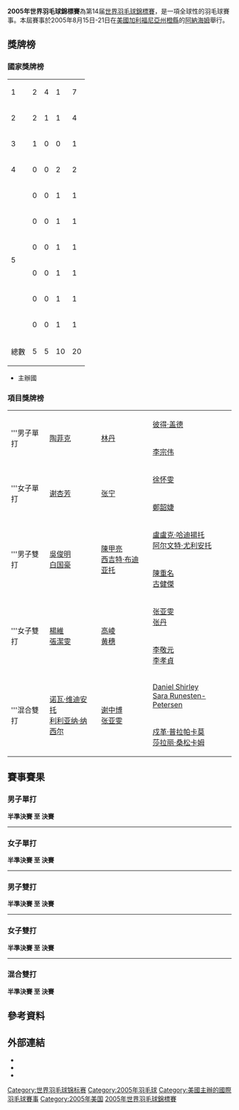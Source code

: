 {{noteTA
|G1=Badminton
|1=zh-hans:橙县;zh-hk:橙縣;zh-tw:橘郡;
}}
{{infobox badminton event
|name           = 2005年世界羽毛球錦標賽
|image          = 
|size           = 
|caption        =
|dates          = 2005年8月15日－8月21日
|number_edition = 第14屆
|level          = 1
|prize_money    = 
|location       = {{USA}}[[加利福尼亞州|加利福尼亞州]][[橘郡_(加利福尼亞州)|橙縣]][[阿納海姆_(加利福尼亞州)|阿納海姆]]
|venue          = 
|previous       = 2003年世界羽毛球錦標賽
|next           = 2006年世界羽毛球錦標賽
}}
{{2005年世界羽毛球錦標賽}}
'''2005年世界羽毛球錦標賽'''為第14届[[世界羽毛球錦標賽|世界羽毛球錦標賽]]，是一項全球性的羽毛球賽事。本屆賽事於2005年8月15日-21日在[[美國|美國]][[加利福尼亞州|加利福尼亞州]][[橙縣_(加利福尼亞州)|橙縣]]的[[阿納海姆_(加利福尼亞州)|阿納海姆]]舉行。

==獎牌榜==
===國家獎牌榜===
{| {{RankedMedalTable}}
|-
|1 || align=left|{{CHN}} || 2 || 4 || 1 || 7
|-
|2 || align=left|{{INA}} || 2 || 1 || 1 || 4 
|- bgcolor=ccccff
|3 || align=left|{{USA}} || 1 || 0 || 0 || 1 
|-
|4 || align=left|{{MAS}} || 0 || 0 || 2 || 2
|-
|rowspan=6 |5|| align=left|{{DEN}} || 0 || 0 || 1 || 1 
|-
|align=left|{{GER}} || 0 || 0 || 1 || 1 
|-
|align=left|{{KOR}} || 0 || 0 || 1 || 1 
|-
|align=left|{{NZL}} || 0 || 0 || 1 || 1 
|-
|align=left|{{THA}} || 0 || 0 || 1 || 1 
|-
|align=left|{{TPE}} || 0 || 0 || 1 || 1 
|- class="sortbottom"
!colspan=2|總數|| 5 || 5 || 10 || 20
|}
*{{colorbox|#ccccff| }} 主辦國

===項目獎牌榜===
{| {{MedalistTable|type=項目}}
|-
|rowspan=2|'''男子單打
|rowspan=2|{{flagicon|INA}} [[陶菲克·希达亚特|陶菲克]]
|rowspan=2|{{flagicon|CHN}} [[林丹|林丹]]
|{{flagicon|DEN}} [[彼得·盖德|彼得·盖德]]
|-
|{{flagicon|MAS}} [[李宗伟|李宗伟]]
|-
|rowspan=2|'''女子單打
|rowspan=2|{{flagicon|CHN}} [[谢杏芳|谢杏芳]]
|rowspan=2|{{flagicon|CHN}} [[张宁_(羽毛球运动员)|张宁]]
|{{flagicon|GER}} [[徐怀雯|徐怀雯]]
|-
|{{flagicon|TPE}} [[鄭韶婕|鄭韶婕]]
|-
|rowspan=2|'''男子雙打
|rowspan=2|{{flagicon|USA}} [[吳俊明|吳俊明]]<br/>{{flagicon|USA}} [[白国豪|白国豪]]
|rowspan=2|{{flagicon|INA}} [[陳甲亮|陳甲亮]]<br/>{{flagicon|INA}} [[西吉特·布迪亚托|西吉特·布迪亚托]]
|{{flagicon|INA}} [[盧盧克·哈迪揚托|盧盧克·哈迪揚托]]<br/>{{flagicon|INA}} [[阿尔文特·尤利安托|阿尔文特·尤利安托]]
|-
|{{flagicon|MAS}} [[陳重名|陳重名]]<br/>{{flagicon|MAS}} [[古健傑|古健傑]]
|-
|rowspan=2|'''女子雙打
|rowspan=2|{{flagicon|CHN}} [[楊維|楊維]]<br/>{{flagicon|CHN}} [[張潔雯|張潔雯]]
|rowspan=2|{{flagicon|CHN}} [[高崚|高崚]]<br/>{{flagicon|CHN}} [[黄穗|黄穗]]
|{{flagicon|CHN}} [[张亚雯|张亚雯]]<br/>{{flagicon|CHN}} [[张丹_(羽毛球运动员)|张丹]]
|-
|{{flagicon|KOR}} [[李敬元|李敬元]]<br/>{{flagicon|KOR}} [[李孝貞_(羽毛球運動員)|李孝貞]]
|-
|rowspan=2|'''混合雙打
|rowspan=2|{{flagicon|INA}} [[诺瓦·维迪安托|诺瓦·维迪安托]]<br/>{{flagicon|INA}} [[利利亚纳·纳西尔|利利亚纳·纳西尔]]
|rowspan=2|{{flagicon|CHN}} [[谢中博|谢中博]]<br/>{{flagicon|CHN}} [[张亚雯|张亚雯]]
|{{flagicon|NZL}} [[Daniel_Shirley|Daniel Shirley]]<br/>{{flagicon|NZL}} [[Sara_Runesten-Petersen|Sara Runesten-Petersen]]
|-
|{{flagicon|THA}} [[戍革·普拉帕卡莫|戍革·普拉帕卡莫]]<br/>{{flagicon|THA}} [[莎拉丽·桑松卡姆|莎拉丽·桑松卡姆]]
|}

==賽事賽果==
=== 男子單打 ===
{{main|2005年世界羽毛球錦標賽男子單打項目}}
'''半準決賽 至 決賽'''
{{8TeamBracket-Tennis3
| team-width=200

| RD1-seed1=1
| RD1-team1='''{{flagicon|CHN}} [[林丹|林丹]]
| RD1-score1-1=5
| RD1-score1-2='''15
| RD1-score1-3='''15
| RD1-seed2=13
| RD1-team2={{flagicon|KOR}} [[李炫一|李炫一]]
| RD1-score2-1='''15
| RD1-score2-2=7
| RD1-score2-3=8

| RD1-seed3=3
| RD1-team3='''{{flagicon|DEN}} [[彼得·盖德|彼得·盖德]]
| RD1-score3-1='''15
| RD1-score3-2='''15
| RD1-score3-3=
| RD1-seed4=7
| RD1-team4={{flagicon|CHN}} [[陈宏_(羽毛球运动员)|陈宏]]
| RD1-score4-1=13
| RD1-score4-2=4
| RD1-score4-3=

| RD1-seed5=5
| RD1-team5='''{{flagicon|MAS}} [[李宗伟|李宗伟]]
| RD1-score5-1='''15
| RD1-score5-2='''15
| RD1-score5-3=
| RD1-seed6=4
| RD1-team6={{flagicon|CHN}} [[鲍春来|鲍春来]]
| RD1-score6-1=5
| RD1-score6-2=7
| RD1-score6-3=

| RD1-seed7=6
| RD1-team7='''{{flagicon|INA}} [[陶菲克·希达亚特|陶菲克]]
| RD1-score7-1=3
| RD1-score7-2='''15
| RD1-score7-3='''15
| RD1-seed8=2
| RD1-team8={{flagicon|DEN}} [[肯尼斯·喬納森|肯尼斯·喬納森]]
| RD1-score8-1='''15
| RD1-score8-2=10
| RD1-score8-3=7

| RD2-seed1=1
| RD2-team1='''{{flagicon|CHN}} [[林丹|林丹]]
| RD2-score1-1='''15
| RD2-score1-2=13
| RD2-score1-3='''15
| RD2-seed2=3
| RD2-team2={{flagicon|DEN}} [[彼得·盖德|彼得·盖德]]
| RD2-score2-1=9
| RD2-score2-2='''15
| RD2-score2-3=11

| RD2-seed3=5
| RD2-team3={{flagicon|MAS}} [[李宗伟|李宗伟]]
| RD2-score3-1=3
| RD2-score3-2=12
| RD2-score3-3=
| RD2-seed4=6
| RD2-team4='''{{flagicon|INA}} [[陶菲克·希达亚特|陶菲克]]
| RD2-score4-1='''15
| RD2-score4-2='''15
| RD2-score4-3=

| RD3-seed1=1
| RD3-team1={{flagicon|CHN}} [[林丹|林丹]]
| RD3-score1-1=3
| RD3-score1-2=7
| RD3-score1-3=
| RD3-seed2=6
| RD3-team2='''{{flagicon|INA}} [[陶菲克·希达亚特|陶菲克]]
| RD3-score2-1='''15
| RD3-score2-2='''15
| RD3-score2-3=
}}
----

=== 女子單打 ===
{{main|2005年世界羽毛球錦標賽女子單打項目}}
'''半準決賽 至 決賽'''
{{8TeamBracket-Tennis3
| team-width=200

| RD1-seed1=1
| RD1-team1='''{{flagicon|CHN}} [[张宁_(羽毛球运动员)|张宁]]
| RD1-score1-1='''11
| RD1-score1-2='''11
| RD1-score1-3=
| RD1-seed2=12
| RD1-team2={{flagicon|JPN}} [[森かおり|森かおり]]
| RD1-score2-1=4
| RD1-score2-2=6
| RD1-score2-3=

| RD1-seed3=3
| RD1-team3={{flagicon|FRA}} [[皮红艳|皮红艳]]
| RD1-score3-1=3
| RD1-score3-2=2
| RD1-score3-3=
| RD1-seed4=6
| RD1-team4='''{{flagicon|GER}} [[徐怀雯|徐怀雯]]
| RD1-score4-1='''11
| RD1-score4-2='''11
| RD1-score4-3=

| RD1-seed5= 
| RD1-team5='''{{flagicon|TPE}} [[鄭韶婕|鄭韶婕]]
| RD1-score5-1='''11
| RD1-score5-2=5
| RD1-score5-3='''11
| RD1-seed6=4
| RD1-team6={{flagicon|HKG}} [[王晨_(羽毛球運動員)|王晨]]
| RD1-score6-1=9
| RD1-score6-2='''11
| RD1-score6-3=6

| RD1-seed7=7
| RD1-team7={{flagicon|ENG}} [[特蕾西·哈勒姆|特蕾西·哈勒姆]]
| RD1-score7-1=3
| RD1-score7-2=1
| RD1-score7-3=
| RD1-seed8=2
| RD1-team8='''{{flagicon|CHN}} [[谢杏芳|谢杏芳]]
| RD1-score8-1='''11
| RD1-score8-2='''11
| RD1-score8-3=

| RD2-seed1=1
| RD2-team1='''{{flagicon|CHN}} [[张宁_(羽毛球运动员)|张宁]]
| RD2-score1-1='''11
| RD2-score1-2='''11
| RD2-score1-3=
| RD2-seed2=6
| RD2-team2={{flagicon|GER}} [[徐怀雯|徐怀雯]]
| RD2-score2-1=7
| RD2-score2-2=9
| RD2-score2-3=

| RD2-seed3= 
| RD2-team3={{flagicon|TPE}} [[鄭韶婕|鄭韶婕]]
| RD2-score3-1='''11
| RD2-score3-2=5
| RD2-score3-3=6
| RD2-seed4=2
| RD2-team4='''{{flagicon|CHN}} [[谢杏芳|谢杏芳]]
| RD2-score4-1=2
| RD2-score4-2='''11
| RD2-score4-3='''11

| RD3-seed1=1
| RD3-team1={{flagicon|CHN}} [[张宁_(羽毛球运动员)|张宁]]
| RD3-score1-1=8
| RD3-score1-2='''11
| RD3-score1-3=3
| RD3-seed2=2
| RD3-team2='''{{flagicon|CHN}} [[谢杏芳|谢杏芳]]
| RD3-score2-1='''11
| RD3-score2-2=9
| RD3-score2-3='''11
}}
----
=== 男子雙打 ===
{{main|2005年世界羽毛球錦標賽男子雙打項目}}
'''半準決賽 至 決賽'''
{{8TeamBracket-Tennis3
| team-width=200

| RD1-seed1=1
| RD1-team1={{flagicon|DEN}} [[延斯·埃里克森|延斯·埃里克森]]<br/> {{flagicon|DEN}} [[馬丁·倫加德·漢森|馬丁·倫加德·漢森]]
| RD1-score1-1=9
| RD1-score1-2=10
| RD1-score1-3=
| RD1-seed2=13
| RD1-team2='''{{flagicon|USA}} [[吴俊明|吴俊明]]<br/> {{flagicon|USA}} [[白国豪|白国豪]]
| RD1-score2-1='''15
| RD1-score2-2='''15
| RD1-score2-3=

| RD1-seed3=4
| RD1-team3='''{{flagicon|INA}} [[盧盧克·哈迪揚托|盧盧克·哈迪揚托]]<br/> {{flagicon|INA}} [[阿尔文特·尤利安托|阿尔文特·尤利安托]]
| RD1-score3-1='''15
| RD1-score3-2=12
| RD1-score3-3='''15
| RD1-seed4=7
| RD1-team4={{flagicon|KOR}} [[鄭在成|鄭在成]]<br/> {{flagicon|KOR}} [[李在珍|李在珍]]
| RD1-score4-1=5
| RD1-score4-2='''15
| RD1-score4-3=7

| RD1-seed5=10
| RD1-team5={{flagicon|INA}} [[林培雷|林培雷]]<br/> {{flagicon|INA}} [[徐永賢|徐永賢]]
| RD1-score5-1='''15
| RD1-score5-2=12
| RD1-score5-3=10
| RD1-seed6=9
| RD1-team6='''{{flagicon|MAS}} [[陳重名|陳重名]]<br/> {{flagicon|MAS}} [[古健傑|古健傑]]
| RD1-score6-1=6
| RD1-score6-2='''15
| RD1-score6-3='''15

| RD1-seed7=5
| RD1-team7={{flagicon|DEN}} [[拉尔斯·帕斯克|拉尔斯·帕斯克]]<br/> {{flagicon|DEN}} [[乔纳斯·拉斯姆森|乔纳斯·拉斯姆森]]
| RD1-score7-1=10
| RD1-score7-2='''15
| RD1-score7-3=9
| RD1-seed8=2
| RD1-team8='''{{flagicon|INA}} [[陳甲亮|陳甲亮]]<br/> {{flagicon|INA}} [[西吉特·布迪亚托|西吉特·布迪亚托]]
| RD1-score8-1='''15
| RD1-score8-2=11
| RD1-score8-3='''15

| RD2-seed1=13
| RD2-team1='''{{flagicon|USA}} [[吴俊明|吴俊明]]<br/> {{flagicon|USA}} [[白国豪|白国豪]]
| RD2-score1-1='''15
| RD2-score1-2='''15
| RD2-score1-3=
| RD2-seed2=4
| RD2-team2={{flagicon|INA}} [[盧盧克·哈迪揚托|盧盧克·哈迪揚托]]<br/> {{flagicon|INA}} [[阿尔文特·尤利安托|阿尔文特·尤利安托]]
| RD2-score2-1=9
| RD2-score2-2=13
| RD2-score2-3=

| RD2-seed3=9
| RD2-team3={{flagicon|MAS}} [[陳重名|陳重名]]<br/> {{flagicon|MAS}} [[古健傑|古健傑]]
| RD2-score3-1=9
| RD2-score3-2=11
| RD2-score3-3=
| RD2-seed4=2
| RD2-team4='''{{flagicon|INA}} [[陳甲亮|陳甲亮]]<br/> {{flagicon|INA}} [[西吉特·布迪亚托|西吉特·布迪亚托]]
| RD2-score4-1='''15
| RD2-score4-2='''15
| RD2-score4-3=

| RD3-seed1=13
| RD3-team1='''{{flagicon|USA}} [[吴俊明|吴俊明]]<br/> {{flagicon|USA}} [[白国豪|白国豪]]
| RD3-score1-1='''15
| RD3-score1-2=10
| RD3-score1-3='''15
| RD3-seed2=2
| RD3-team2={{flagicon|INA}} [[陳甲亮|陳甲亮]]<br/> {{flagicon|INA}} [[西吉特·布迪亚托|西吉特·布迪亚托]]
| RD3-score2-1=11
| RD3-score2-2='''15
| RD3-score2-3=11
}}
----

=== 女子雙打 ===
{{main|2005年世界羽毛球錦標賽女子雙打項目}}
'''半準決賽 至 決賽'''
{{8TeamBracket-Tennis3
| team-width=200

| RD1-seed1=1
| RD1-team1='''{{flagicon|CHN}} [[楊維|楊維]] <br/> {{flagicon|CHN}} [[張潔雯|張潔雯]]
| RD1-score1-1='''15
| RD1-score1-2='''15
| RD1-score1-3=
| RD1-seed2=8
| RD1-team2={{flagicon|ENG}} [[盖尔·埃姆斯|盖尔·埃姆斯]] <br/> {{flagicon|ENG}} [[唐娜·凯洛格|唐娜·凯洛格]]
| RD1-score2-1=7
| RD1-score2-2=10
| RD1-score2-3=

| RD1-seed3=4
| RD1-team3='''{{flagicon|KOR}} [[李敬元|李敬元]] <br/> {{flagicon|KOR}} [[李孝貞_(羽毛球運動員)|李孝貞]]
| RD1-score3-1='''15
| RD1-score3-2='''15
| RD1-score3-3=
| RD1-seed4=7
| RD1-team4={{flagicon|MAS}} [[黃佩蒂|黃佩蒂]] <br/> {{flagicon|MAS}} [[陳儀慧|陳儀慧]]
| RD1-score4-1=6
| RD1-score4-2=5
| RD1-score4-3=

| RD1-seed5=5
| RD1-team5='''{{flagicon|CHN}} [[張丹_(羽毛球運動員)|張丹]] <br/> {{flagicon|CHN}} [[张亚雯|张亚雯]]
| RD1-score5-1='''15
| RD1-score5-2='''15
| RD1-score5-3=
| RD1-seed6=3
| RD1-team6={{flagicon|CHN}} [[魏轶力|魏轶力]] <br/> {{flagicon|CHN}} [[赵婷婷|赵婷婷]]
| RD1-score6-1=8
| RD1-score6-2=9
| RD1-score6-3=

| RD1-seed7=6
| RD1-team7={{nowrap|{{flagicon|THA}} [[莎拉丽·桑松卡姆|莎拉丽·桑松卡姆]] <br/> {{flagicon|THA}} [[Sathinee_Chankrachangwong|Sathinee Chankrachangwong]]}}
| RD1-score7-1=3
| RD1-score7-2=4
| RD1-score7-3=
| RD1-seed8=2
| RD1-team8='''{{flagicon|CHN}} [[高崚|高崚]] <br/> {{flagicon|CHN}} [[黄穗|黄穗]]
| RD1-score8-1='''15
| RD1-score8-2='''15
| RD1-score8-3=

| RD2-seed1=1
| RD2-team1='''{{flagicon|CHN}} [[楊維|楊維]] <br/> {{flagicon|CHN}} [[張潔雯|張潔雯]]
| RD2-score1-1='''15
| RD2-score1-2='''15
| RD2-score1-3=
| RD2-seed2=4
| RD2-team2={{flagicon|KOR}} [[李敬元|李敬元]] <br/> {{flagicon|KOR}} [[李孝貞_(羽毛球運動員)|李孝貞]]
| RD2-score2-1=4
| RD2-score2-2=3
| RD2-score2-3=

| RD2-seed3=5
| RD2-team3={{flagicon|CHN}} [[張丹_(羽毛球運動員)|張丹]] <br/> {{flagicon|CHN}} [[张亚雯|张亚雯]]
| RD2-score3-1=5
| RD2-score3-2=8
| RD2-score3-3=
| RD2-seed4=2
| RD2-team4='''{{flagicon|CHN}} [[高崚|高崚]] <br/> {{flagicon|CHN}} [[黄穗|黄穗]]
| RD2-score4-1='''15
| RD2-score4-2='''15
| RD2-score4-3=

| RD3-seed1=1
| RD3-team1='''{{flagicon|CHN}} [[楊維|楊維]] <br/> {{flagicon|CHN}} [[張潔雯|張潔雯]]
| RD3-score1-1='''17
| RD3-score1-2='''15
| RD3-score1-3=
| RD3-seed2=2
| RD3-team2={{flagicon|CHN}} [[高崚|高崚]] <br/> {{flagicon|CHN}} [[黄穗|黄穗]]
| RD3-score2-1=16
| RD3-score2-2=7
| RD3-score2-3=
}}
----
=== 混合雙打 ===
{{main|2005年世界羽毛球錦標賽混合雙打項目}}
'''半準決賽 至 決賽'''
{{8TeamBracket-Tennis3
| team-width=200

| RD1-seed1=15
| RD1-team1='''{{flagicon|NZL}} [[Daniel_Shirley|Daniel Shirley]]<br/> {{flagicon|NZL}} [[Sara_Runesten-Petersen|Sara Runesten-Petersen]]
| RD1-score1-1='''15'''
| RD1-score1-2='''15'''
| RD1-score1-3=
| RD1-seed2=6
| RD1-team2={{flagicon|KOR}} [[李在珍|李在珍]]<br/> {{flagicon|KOR}} [[李孝貞_(羽毛球運動員)|李孝貞]]
| RD1-score2-1=11
| RD1-score2-2=13
| RD1-score2-3=

| RD1-seed3=3
| RD1-team3={{flagicon|CHN}} [[陈其遒|陈其遒]]<br/> {{flagicon|CHN}} [[赵婷婷|赵婷婷]]
| RD1-score3-1='''15
| RD1-score3-2=14
| RD1-score3-3=2
| RD1-seed4=11
| RD1-team4='''{{flagicon|CHN}} [[谢中博|谢中博]]<br/> {{flagicon|CHN}} [[张亚雯|张亚雯]]
| RD1-score4-1=6
| RD1-score4-2='''17
| RD1-score4-3='''15

| RD1-seed5=14
| RD1-team5={{flagicon|SWE}} [[Fredrik_Bergström|Fredrik Bergström]]<br/> {{flagicon|SWE}} [[Johanna_Persson|Johanna Persson]]
| RD1-score5-1=6
| RD1-score5-2=6
| RD1-score5-3=
| RD1-seed6=4
| RD1-team6='''{{flagicon|INA}} [[诺瓦·维迪安托|诺瓦·维迪安托]]<br/> {{flagicon|INA}} [[利利亚纳·纳西尔|利利亚纳·纳西尔]]
| RD1-score6-1='''15
| RD1-score6-2='''15
| RD1-score6-3=

| RD1-seed7=7
| RD1-team7='''{{flagicon|THA}} [[戍革·普拉帕卡莫|戍革·普拉帕卡莫]]<br/> {{flagicon|THA}} [[莎拉丽·桑松卡姆|莎拉丽·桑松卡姆]]
| RD1-score7-1=10
| RD1-score7-2='''15
| RD1-score7-3='''15
| RD1-seed8=2
| RD1-team8={{flagicon|CHN}} [[张军_(羽毛球运动员)|张军]]<br/> {{flagicon|CHN}} [[高崚|高崚]]
| RD1-score8-1='''15
| RD1-score8-2=7
| RD1-score8-3=11

| RD2-seed1=15
| RD2-team1={{flagicon|NZL}} [[Daniel_Shirley|Daniel Shirley]]<br/> {{flagicon|NZL}} [[Sara_Runesten-Petersen|Sara Runesten-Petersen]]
| RD2-score1-1=8
| RD2-score1-2=8
| RD2-score1-3=
| RD2-seed2=11
| RD2-team2='''{{flagicon|CHN}} [[谢中博|谢中博]]<br/> {{flagicon|CHN}} [[张亚雯|张亚雯]]
| RD2-score2-1='''15
| RD2-score2-2='''15
| RD2-score2-3=

| RD2-seed3=4
| RD2-team3='''{{flagicon|INA}} [[诺瓦·维迪安托|诺瓦·维迪安托]]<br/> {{flagicon|INA}} [[利利亚纳·纳西尔|利利亚纳·纳西尔]]
| RD2-score3-1='''15
| RD2-score3-2=3
| RD2-score3-3='''15
| RD2-seed4=7
| RD2-team4={{flagicon|THA}} [[戍革·普拉帕卡莫|戍革·普拉帕卡莫]]<br/> {{flagicon|THA}} [[莎拉丽·桑松卡姆|莎拉丽·桑松卡姆]]
| RD2-score4-1=9
| RD2-score4-2='''15
| RD2-score4-3=10

| RD3-seed1=11
| RD3-team1={{flagicon|CHN}} [[谢中博|谢中博]]<br/> {{flagicon|CHN}} [[张亚雯|张亚雯]]
| RD3-score1-1='''15
| RD3-score1-2=8
| RD3-score1-3=2
| RD3-seed2=4
| RD3-team2='''{{flagicon|INA}} [[诺瓦·维迪安托|诺瓦·维迪安托]]<br/> {{flagicon|INA}} [[利利亚纳·纳西尔|利利亚纳·纳西尔]]
| RD3-score2-1=13
| RD3-score2-2='''15
| RD3-score2-3='''15
}}

== 參考資料 ==
{{Reflist}}

==外部連結==
* {{en}}{{cite web |url=http://www.05worlds.com/ |title=Official website |archiveurl=https://web.archive.org/web/20060208215206/http://www.05worlds.com/ |archivedate=2006-02-08 |deadurl=yes |accessdate=2011-01-01 }}
* {{zh-cn}}{{cite web|title=2005年羽毛球世锦赛|url=http://sports.sina.com.cn/z/bad2005/|archiveurl=https://web.archive.org/web/20060210173913/http://sports.sina.com.cn/z/bad2005/|website=新浪網|archivedate=2006-02-10|deadurl=no|accessdate=2017-08-13}}
* {{zh-cn}}{{cite web|title=第十四届世锦赛回顾：林丹落败 美国男双夺首金|url=http://sports.sohu.com/20070811/n251534998.shtml|archiveurl=https://web.archive.org/web/20110718061013/http://sports.sohu.com/20070811/n251534998.shtml|newspaper=搜狐體育|date=2007-08-11|archivedate=2011-07-18|deadurl=no|accessdate=2017-08-13}}

{{世界羽毛球锦标赛}}

[[Category:世界羽毛球锦标赛|Category:世界羽毛球锦标赛]]
[[Category:2005年羽毛球|Category:2005年羽毛球]]
[[Category:美國主辦的國際羽毛球賽事|Category:美國主辦的國際羽毛球賽事]]
[[Category:2005年美国|Category:2005年美国]]
[[Category:2005年世界羽毛球錦標賽|]]